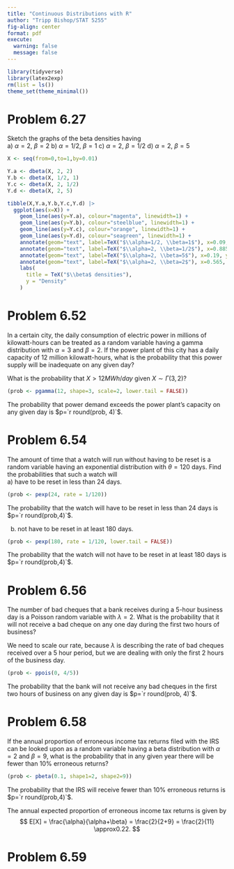 ---
title: "Continuous Distributions with R"
author: "Tripp Bishop/STAT 5255"
fig-align: center
format: pdf
execute: 
  warning: false
  message: false
---

```{r initial setup}
library(tidyverse)
library(latex2exp)
rm(list = ls())
theme_set(theme_minimal())
```

# Problem 6.27
Sketch the graphs of the beta densities having  
a) $\alpha=2$, $\beta=2$
b) $\alpha=1/2$, $\beta=1$
c) $\alpha=2$, $\beta=1/2$
d) $\alpha=2$, $\beta=5$

```{r problem 6.27}
X <- seq(from=0,to=1,by=0.01)

Y.a <- dbeta(X, 2, 2)
Y.b <- dbeta(X, 1/2, 1)
Y.c <- dbeta(X, 2, 1/2)
Y.d <- dbeta(X, 2, 5)

tibble(X,Y.a,Y.b,Y.c,Y.d) |> 
  ggplot(aes(x=X)) +
    geom_line(aes(y=Y.a), colour="magenta", linewidth=1) + 
    geom_line(aes(y=Y.b), colour="steelblue", linewidth=1) + 
    geom_line(aes(y=Y.c), colour="orange", linewidth=1) + 
    geom_line(aes(y=Y.d), colour="seagreen", linewidth=1) +
    annotate(geom="text", label=TeX("$\\alpha=1/2, \\beta=1$"), x=0.09, y=6, colour="steelblue") +
    annotate(geom="text", label=TeX("$\\alpha=2, \\beta=1/2$"), x=0.885, y=5, colour="orange") +
    annotate(geom="text", label=TeX("$\\alpha=2, \\beta=5$"), x=0.19, y=2.75, colour="seagreen") +
    annotate(geom="text", label=TeX("$\\alpha=2, \\beta=2$"), x=0.565, y=1.79, colour="magenta") +
    labs(
      title = TeX("$\\beta$ densities"),
      y = "Density"
    )
```
# Problem 6.52
In a certain city, the daily consumption of electric power in millions of 
kilowatt-hours can be treated as a random variable having a gamma distribution
with $\alpha=3$ and $\beta=2$. If the power plant of this city has a daily 
capacity of 12 million kilowatt-hours, what is the probability that this power
supply will be inadequate on any given day?

What is the probability that $X > 12 MWh/day$ given $X\sim \Gamma(3,2)$?

```{r problem 6.52}
(prob <- pgamma(12, shape=3, scale=2, lower.tail = FALSE))
```
The probability that power demand exceeds the power plant's capacity on any 
given day is $p=`r round(prob, 4)`$.

# Problem 6.54
The amount of time that a watch will run without having to be reset is a random
variable having an exponential distribution with $\theta=120$ days. Find the 
probabilities that such a watch will  
a) have to be reset in less than 24 days.

```{r problem 6.54a}
(prob <- pexp(24, rate = 1/120))
```
The probability that the watch will have to be reset in less than 24 days is
$p=`r round(prob,4)`$.

b) not have to be reset in at least 180 days.

```{r problem 6.54b}
(prob <- pexp(180, rate = 1/120, lower.tail = FALSE))
```
The probability that the watch will not have to be reset in at least 180 days is
$p=`r round(prob,4)`$.

# Problem 6.56
The number of bad cheques that a bank receives during a 5-hour business day is a
Poisson random variable with $\lambda=2$. What is the probability that it will 
not receive a bad cheque on any one day during the first two hours of business?

We need to scale our rate, because $\lambda$ is describing the rate of bad
cheques received over a 5 hour period, but we are dealing with only the first 2
hours of the business day.

```{r problem 6.56}
(prob <- ppois(0, 4/5))
```
The probability that the bank will not receive any bad cheques in the first two
hours of business on any given day is $p=`r round(prob, 4)`$.

# Problem 6.58
If the annual proportion of erroneous income tax returns filed with the IRS can
be looked upon as a random variable having a beta distribution with $\alpha=2$
and $\beta=9$, what is the probability that in any given year there will be 
fewer than 10% erroneous returns?

```{r problem 6.58}
(prob <- pbeta(0.1, shape1=2, shape2=9))
```
The probability that the IRS will receive fewer than 10% erroneous returns is
$p=`r round(prob,4)`$.

The annual expected proportion of erroneous income tax returns is given by
$$
E[X] = \frac{\alpha}{\alpha+\beta} = \frac{2}{2+9} = \frac{2}{11} \approx0.22.
$$

# Problem 6.59


